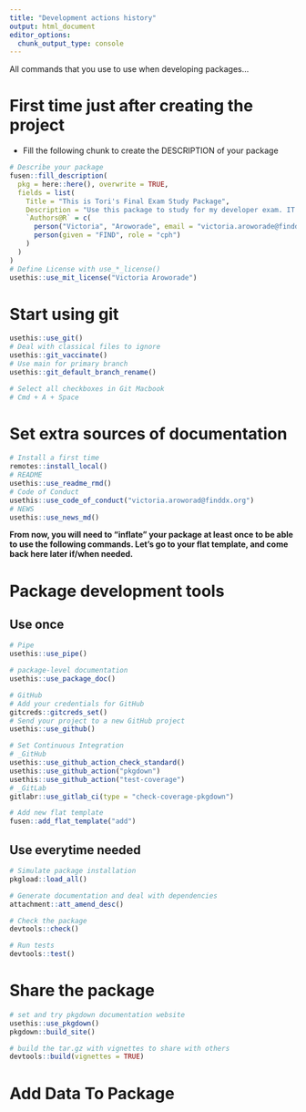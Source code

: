 ```yaml
---
title: "Development actions history"
output: html_document
editor_options: 
  chunk_output_type: console
---
```


All commands that you use to use when developing packages...

# First time just after creating the project

- Fill the following chunk to create the DESCRIPTION of your package

```r
# Describe your package
fusen::fill_description(
  pkg = here::here(), overwrite = TRUE,
  fields = list(
    Title = "This is Tori's Final Exam Study Package",
    Description = "Use this package to study for my developer exam. IT is super cool!",
    `Authors@R` = c(
      person("Victoria", "Aroworade", email = "victoria.aroworade@finddx.org", role = c("aut", "cre"), comment = c(ORCID = "0000-0002-1565-9313")),
      person(given = "FIND", role = "cph")
    )
  )
)
# Define License with use_*_license()
usethis::use_mit_license("Victoria Aroworade")
```

# Start using git

```r
usethis::use_git()
# Deal with classical files to ignore
usethis::git_vaccinate()
# Use main for primary branch
usethis::git_default_branch_rename()

# Select all checkboxes in Git Macbook
# Cmd + A + Space
```

# Set extra sources of documentation

```r
# Install a first time
remotes::install_local()
# README
usethis::use_readme_rmd()
# Code of Conduct
usethis::use_code_of_conduct("victoria.aroworad@finddx.org")
# NEWS
usethis::use_news_md()
```

**From now, you will need to "inflate" your package at least once to be able to use the following commands. Let's go to your flat template, and come back here later if/when needed.**


# Package development tools
## Use once

```r
# Pipe
usethis::use_pipe()

# package-level documentation
usethis::use_package_doc()

# GitHub
# Add your credentials for GitHub
gitcreds::gitcreds_set()
# Send your project to a new GitHub project
usethis::use_github()

# Set Continuous Integration
# _GitHub
usethis::use_github_action_check_standard()
usethis::use_github_action("pkgdown")
usethis::use_github_action("test-coverage")
# _GitLab
gitlabr::use_gitlab_ci(type = "check-coverage-pkgdown")

# Add new flat template
fusen::add_flat_template("add")
```

## Use everytime needed

```r
# Simulate package installation
pkgload::load_all()

# Generate documentation and deal with dependencies
attachment::att_amend_desc()

# Check the package
devtools::check()

# Run tests
devtools::test()
```

# Share the package

```r
# set and try pkgdown documentation website
usethis::use_pkgdown()
pkgdown::build_site()

# build the tar.gz with vignettes to share with others
devtools::build(vignettes = TRUE)

```

# Add Data To Package


